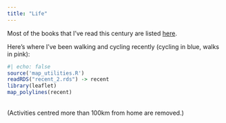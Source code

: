 ```yaml
---
title: "Life"
---
```


Most of the books that I've read this century are listed [here](https://crickles-public.s3.eu-west-1.amazonaws.com/books.html "Ian's book list").

Here's where I've been walking and cycling recently (cycling in blue, walks in pink):

```r
#| echo: false
source('map_utilities.R')
readRDS("recent_2.rds") -> recent
library(leaflet)
map_polylines(recent)
```

<br> (Activities centred more than 100km from home are removed.)
